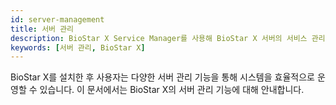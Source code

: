 ```yaml
---
id: server-management
title: 서버 관리
description: BioStar X Service Manager를 사용해 BioStar X 서버의 서비스 관리 방법, 포트 변경, 데이터베이스 변경 방법을 안내합니다.
keywords: [서버 관리, BioStar X]
---
```


BioStar X를 설치한 후 사용자는 다양한 서버 관리 기능을 통해 시스템을 효율적으로 운영할 수 있습니다. 이 문서에서는 BioStar X의 서버 관리 기능에 대해 안내합니다.

<DocCardList />